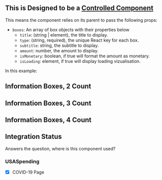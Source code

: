 

<Meta
    title="Information Boxes"
    component={InformationBoxes}
/>

## This is Designed to be a [Controlled Component](https://reactjs.org/docs/forms.html#controlled-components)
This means the component relies on its parent to pass the following props:
 - `boxes`: An array of box objects with their properties below
      - `title`: (string | element), the title to display.
      - `type`: (string, required), the unique React key for each box.
      - `subtitle`: string, the subtitle to display.
      - `amount`: number, the amount to display.
      - `isMonetary`: boolean, if true will format the amount as monetary.
      - `isLoading`: element, if true will display loading vizualisation.

In this example:

## Information Boxes, 2 Count
<Canvas>
    <Story name='Information Boxes, 2 Count'>
        <InformationBoxes
            boxes={[
              {
                title: 'Total Obligations',
                type: 'totalObligations',
                amount: 819900000000,
                isMonetary: true
              },
              {
                title: 'Total Outlays',
                type: 'totalOutlays',
                amount: 1070000000000,
                isLoading: true,
                isMonetary: true
              }
            ]} />
    </Story>
</Canvas>

## Information Boxes, 3 Count
<Canvas>
    <Story name='Information Boxes, 3 Count'>
        <InformationBoxes
        boxes={[
          {
            title: 'Award Obligations',
            type: 'totalObligations',
            amount: 819900000000,
            isMonetary: true
          },
          {
            title: 'Number of Transactions',
            type: 'numberOfTransactions',
            amount: 2531
          },
          {
            title: 'Number of New Awards',
            type: 'numberOfNewAwards',
            amount: 125
          }
        ]} />
    </Story>
</Canvas>

## Information Boxes, 4 Count
<Canvas>
    <Story name='Information Boxes, 4 Count'>
        <InformationBoxes
        boxes={[
          {
            title: 'Number of Object Classes',
            type: 'numOfObjectClasses',
            subtitle: 'for FY 19',
            amount: 13
          },
          {
            title: 'Total Budgetary Resources',
            type: 'totalBudget',
            subtitle: 'for FY 19',
            amount: 819900000000,
            isMonetary: true
          },
          {
            title: 'Total Outlays',
            type: 'tOutlays',
            subtitle: 'for FY 19',
            amount: 1110000000000,
            isMonetary: true
          },
          {
            title: 'Total Obligations',
            type: 'tObligations',
            subtitle: 'for FY 19',
            amount: 1070000000000,
            isMonetary: true
          }
        ]} />
    </Story>
</Canvas>

<ArgsTable of={InformationBoxes} />

## Integration Status
Answers the question, where is this component used?

### USASpending
- [x] COVID-19 Page
